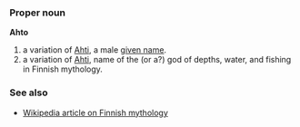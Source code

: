 ===Proper noun===
'''Ahto'''

# a variation of [[Ahti]], a male [[given name]].
# a variation of [[Ahti]], name of the (or a?) god of depths, water, and fishing in Finnish mythology.

===See also===
*[[w:Finnish mythology|Wikipedia article on Finnish mythology]]